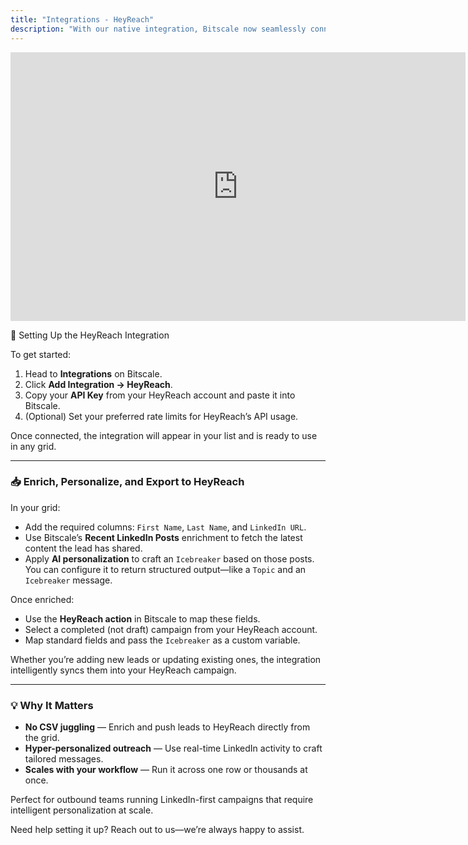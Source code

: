 ```yaml
---
title: "Integrations - HeyReach"
description: "With our native integration, Bitscale now seamlessly connects with HeyReach, enabling you to enrich, personalize, and push leads into LinkedIn campaigns—all in one automated workflow."
---
```


<iframe width="728" height="430" src="https://www.youtube.com/embed/DdJfSpKMjzQ?si=nl7xGfu8CijDFind" title="YouTube video player" frameborder="0" allow="accelerometer; autoplay; clipboard-write; encrypted-media; gyroscope; picture-in-picture; web-share" referrerpolicy="strict-origin-when-cross-origin" allowfullscreen></iframe>

🔧 Setting Up the HeyReach Integration

To get started:

1. Head to **Integrations** on Bitscale.
2. Click **Add Integration → HeyReach**.
3. Copy your **API Key** from your HeyReach account and paste it into Bitscale.
4. (Optional) Set your preferred rate limits for HeyReach’s API usage.

Once connected, the integration will appear in your list and is ready to use in any grid.

---

### 📥 Enrich, Personalize, and Export to HeyReach

In your grid:

- Add the required columns: `First Name`, `Last Name`, and `LinkedIn URL`.
- Use Bitscale’s **Recent LinkedIn Posts** enrichment to fetch the latest content the lead has shared.
- Apply **AI personalization** to craft an `Icebreaker` based on those posts. You can configure it to return structured output—like a `Topic` and an `Icebreaker` message.

Once enriched:

- Use the **HeyReach action** in Bitscale to map these fields.
- Select a completed (not draft) campaign from your HeyReach account.
- Map standard fields and pass the `Icebreaker` as a custom variable.

Whether you’re adding new leads or updating existing ones, the integration intelligently syncs them into your HeyReach campaign.

---

### 💡 Why It Matters

- **No CSV juggling** — Enrich and push leads to HeyReach directly from the grid.
- **Hyper-personalized outreach** — Use real-time LinkedIn activity to craft tailored messages.
- **Scales with your workflow** — Run it across one row or thousands at once.

Perfect for outbound teams running LinkedIn-first campaigns that require intelligent personalization at scale.

Need help setting it up? Reach out to us—we’re always happy to assist.